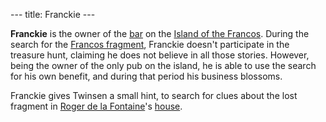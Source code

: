 ---
title: Franckie
---

{{twinsunica import}}{{Infobox Character
 |image=Franckie.png
 |race=Franco
 |gender=Male
 |size=average
 |age=adult
 |magical=no
 |lba1=
 |lba2=yes
 |alignment=neutral
 |occupation=Barkeeper
 |requires=
 |amount=
 |fam1=
 |fam2=
 |planet=
 |island=
 |building=
}}

'''Franckie''' is the owner of the [[Franckie's|bar]] on the [[Island of the Francos]]. During the search for the [[Francos fragment]], Franckie doesn't participate in the treasure hunt, claiming he does not believe in all those stories. However, being the owner of the only pub on the island, he is able to use the search for his own benefit, and during that period his business blossoms.

Franckie gives Twinsen a small hint, to search for clues about the lost fragment in [[Roger de la Fontaine]]'s [[Roger de la Fontaine's house|house]].

<!-- remove these category links when they're all automated by categorizers...
[[Category: Francos Island inhabitants]] -->